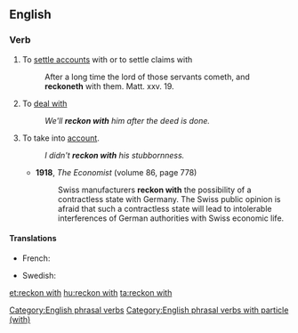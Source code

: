 ==English==

===Verb===
{{en-verb|head=[[reckon]] [[with]]|reckons with|reckoning with|reckoned with}}

# To [[settle accounts]] with or to settle claims with
#: After a long time the lord of those servants cometh, and '''reckoneth''' with them. Matt. xxv. 19.
# To [[deal with]]
#: ''We'll '''reckon with''' him after the deed is done.''
# To take into [[account]].
#: ''I didn't '''reckon with''' his stubbornness.''
#* '''1918''', ''The Economist'' (volume 86, page 778)
#*: Swiss manufacturers '''reckon with''' the possibility of a contractless state with Germany. The Swiss public opinion is afraid that such a contractless state will lead to intolerable interferences of German authorities with Swiss economic life.

====Translations====
{{trans-top|To settle accounts with or to settle claims with}}
{{trans-mid}}
{{trans-bottom}}

{{trans-top|To deal with}}
{{trans-mid}}
{{trans-bottom}}

{{trans-top|To take into account}}
* French: {{t|fr|compter avec}}
{{trans-mid}}
* Swedish: {{t+|sv|räkna med}}
{{trans-bottom}}

[[Category:English phrasal verbs]]
[[Category:English phrasal verbs with particle (with)]]

[[et:reckon with]]
[[hu:reckon with]]
[[ta:reckon with]]